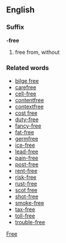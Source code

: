 ==English==

===Suffix===
'''-free'''

#free from, without

===Related words===

*[[bilge free]]
*[[carefree]]
*[[cell-free]]
*[[contentfree]]
*[[contextfree]]
*[[cost free]]
*[[duty-free]]
*[[fancy-free]]
*[[fat-free]]
*[[germfree]]
*[[ice-free]]
*[[lead-free]]
*[[pain-free]]
*[[post-free]]
*[[rent-free]]
*[[risk-free]]
*[[rust-free]]
*[[scot free]]
*[[shot-free]]
*[[smoke-free]]
*[[tax-free]]
*[[toll-free]]
*[[trouble-free]]

[[Category:English_suffixes|Free]]
